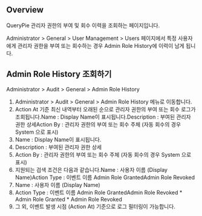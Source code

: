 ## Overview
QueryPie 관리자 권한의 부여 및 회수 이력을 조회하는 페이지입니다.

Administrator &gt; General &gt; User Management &gt; Users 페이지에서 특정 사용자에게 관리자 권한을 부여 또는 회수하는 경우 Admin Role History에 이력이 남게 됩니다.

## Admin Role History 조회하기
Administrator &gt; Audit &gt; General &gt; Admin Role History

1. Administrator > Audit > General > Admin Role History 메뉴로 이동합니다.
2. Action At 기준 최신 내역부터 오래된 순으로 관리자 권한의 부여 또는 회수 로그가 조회됩니다.Name : Display Name이 표시됩니다.Description : 부여된 관리자 권한 상세Action By : 관리자 권한의 부여 또는 회수 주체 (자동 회수의 경우 System 으로 표시)
  1. Name : Display Name이 표시됩니다.
  2. Description : 부여된 관리자 권한 상세
  3. Action By : 관리자 권한의 부여 또는 회수 주체 (자동 회수의 경우 System 으로 표시)
3. 지원되는 검색 조건은 다음과 같습니다.Name : 사용자 이름 (Display Name)Action Type : 이벤트 이름 Admin Role GrantedAdmin Role Revoked
  1. Name : 사용자 이름 (Display Name)
  2. Action Type : 이벤트 이름 Admin Role GrantedAdmin Role Revoked
    * Admin Role Granted
    * Admin Role Revoked
4. 그 외, 이벤트 발생 시점 (Action At) 기준으로 로그 필터링이 가능합니다.
